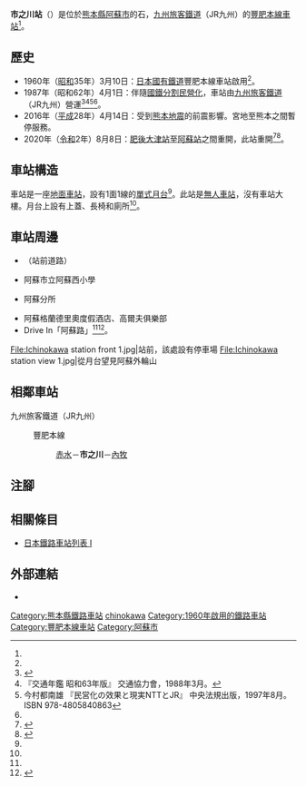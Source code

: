 {{NoteTA|G1=Transport
|T=zh-hans:市之川站;zh-hk:市之川站;zh-tw:市之川車站;
|1=zh-hans:市之川站;zh-hk:市之川站;zh-tw:市之川車站;
}}
{{Infobox station
|公司色 = red
|站名 = 市之川
|圖片 = Ichinokawa-station-building2020.jpg
|圖片說明 = 車站出入口（2020年9月9日）
|日文原名 = 市ノ川
|平假名 = いちのかわ
|羅馬拼音 = Ichinokawa
|副站名 = 
|電報略號 = イカ
|所在地 = {{JPN}}[[熊本縣|熊本縣]][[阿蘇市|阿蘇市]]的石<ref name="zeneki38">{{Cite book|title =週刊 JR全駅・全車両基地 |publisher = [[朝日新聞出版|朝日新聞出版]] |series=週刊朝日百科 |volume  =38号 大分駅・由布院駅・田主丸駅ほか |date =2013-05-12|page =24 |language=ja}}</ref>
|座標 = {{coord|32|55|40.95|N|131|0|27.46|E|type:railwaystation_region:JP-24|display=inline,title}}
|車站構造 = [[地面車站|地面車站]]
|月台配置 = 1面1線<ref name="zeneki38"/>
|啟用年月日 = 1960年（[[昭和|昭和]]35年）3月10日<ref name="sone27">{{Cite book|author={{Translink|ja|曽根悟|曾根悟}}（監修）|title=週刊 歴史でめぐる鉄道全路線 国鉄・JR|editor=朝日新聞出版分冊百科編集部（編集）|publisher=[[朝日新聞出版|朝日新聞出版]]|series=週刊朝日百科|volume=27号・豊肥本線／久大本線|pages=14-15|date=2010-01-24|language=ja}}</ref>
|廢站年月日 = 
|乘客人數 = 37
|上下車人次 = 
|統計年度 = 2005
|轉車 = 
|全寬備註 = [[無人車站|無人車站]]<ref name="zeneki38"/>
|adjacent = {{Adjacent stations|system=九州旅客鐵道|line=豐肥本線|left=赤水|right=內牧|note-left=2.4km|note-mid=距離[[大分站|大分]]105.2km|note-right=3.8km}}
|route_map = {{Routemap|inline=no|map=
*↑[[赤水站|赤水站]]
\STR
\STR+BSr
\STR+BSr
BUILDING\STR+BSr
\STR+BSr
\STR+BSr
\STR
\STR
*↓[[內牧站|內牧站]]
}}}}
'''市之川站'''（{{jpn|j=市ノ川駅|hg=いちのかわえき|rm=Ichinokawa eki|f=y}}）是位於[[熊本縣|熊本縣]][[阿蘇市|阿蘇市]]的石，[[九州旅客鐵道|九州旅客鐵道]]（JR九州）的[[豐肥本線|豐肥本線]][[鐵路車站|車站]]<ref name="zeneki38" />。

== 歷史 ==
* 1960年（[[昭和|昭和]]35年）3月10日：[[日本國有鐵道|日本國有鐵道]]豐肥本線車站啟用<ref name="sone27"/>。
* 1987年（昭和62年）4月1日：伴隨[[國鐵分割民營化|國鐵分割民營化]]，車站由[[九州旅客鐵道|九州旅客鐵道]]（JR九州）營運<ref>{{Cite book |  editor=九州鉄道百年祭実行委員会・百年史編纂部会 | title=九州の鉄道100年記念誌 鉄輪の轟き | edition=初版 | year=1988 | publisher=九州旅客鉄道 | language=ja |page=181 }}</ref><ref name="trafic-yearbook-1988">『交通年鑑 昭和63年版』 交通協力會，1988年3月。</ref><ref name="privatization-ntt-jr-1997-8">今村都南雄 『民営化の效果と現実NTTとJR』 中央法規出版，1997年8月。ISBN 978-4805840863</ref><ref name="sone27"/>。
* 2016年（[[平成|平成]]28年）4月14日：受到[[2016年熊本地震|熊本地震]]的前震影響。宮地至熊本之間暫停服務。
* 2020年（[[令和|令和]]2年）8月8日：[[肥後大津站|肥後大津站]]至[[阿蘇站|阿蘇站]]之間重開，此站重開<ref>{{Cite press release|url=https://www.jrkyushu.co.jp/common/inc/news/newtopics/__icsFiles/afieldfile/2020/05/27/200527houhihonsenhukkyu.pdf|archiveurl=https://web.archive.org/web/20200527070903/https://www.jrkyushu.co.jp/common/inc/news/newtopics/__icsFiles/afieldfile/2020/05/27/200527houhihonsenhukkyu.pdf|format=PDF|language=ja|title=豊肥本線が全線で運転再開します!|publisher=九州旅客鉄道|date=2020-05-27|accessdate=2020-05-27|archivedate=2020-05-27}}</ref><ref>{{Cite news|url=https://this.kiji.is/638149962722837601?c=92619697908483575|archiveurl=https://web.archive.org/web/20200527010652/https://this.kiji.is/638149962722837601?c=92619697908483575|title=JR豊肥線、8月8日に運行再開 熊本地震で不通の肥後大津－阿蘇区間|newspaper=熊本日日新聞|date=2020-05-27|accessdate=2020-05-27|archivedate=2020-05-27|language=ja}}</ref>。

== 車站構造 ==
車站是一座[[地面車站|地面車站]]，設有1面1線的[[單式月台|單式月台]]<ref name="zeneki38"/>。此站是[[無人車站|無人車站]]，沒有車站大樓。月台上設有上蓋、長椅和廁所<ref name="zeneki38"/>。

== 車站周邊 ==
*{{Translink|ja|国道57号|國道57號}}（站前道路）
* 阿蘇市立阿蘇西小學
* {{Translink|ja|KMバイオロジクス|KM生物製劑}}阿蘇分所
* 阿蘇格蘭德里奧度假酒店、高爾夫俱樂部
* Drive In「阿蘇路」<ref name="zeneki38"/><ref>{{Cite news |title=くまもと万華鏡＝名物 「たかなめし定食」（あそ路） 郷愁誘う祖母の味 |newspaper=[[西日本新聞|西日本新聞]] |publisher={{Translink|ja|西日本新聞社}} |page=25（朝刊） |date=2003-01-24|language=ja}}</ref>。
<gallery>
File:Ichinokawa station front 1.jpg|站前，該處設有停車場
File:Ichinokawa station view 1.jpg|從月台望見阿蘇外輪山
</gallery>

== 相鄰車站 ==
; 九州旅客鐵道（JR九州）
: {{Color|#b96f30|■}}豐肥本線
:: [[赤水站|赤水]]－'''市之川'''－[[內牧站|內牧]]
== 注腳 ==
{{Reflist}}
== 相關條目 ==
* [[日本鐵路車站列表_I|日本鐵路車站列表 I]]
== 外部連結 ==
* {{外部連結/JR九州車站|filename=91304100|name=市之川}}{{ja icon}}
{{豐肥本線}}
{{DEFAULTSORT:Ichinokawa}}
[[Category:熊本縣鐵路車站|Category:熊本縣鐵路車站]]
[[Category:日本鐵路車站_I|chinokawa]]
[[Category:1960年啟用的鐵路車站|Category:1960年啟用的鐵路車站]]
[[Category:豐肥本線車站|Category:豐肥本線車站]]
[[Category:阿蘇市|Category:阿蘇市]]